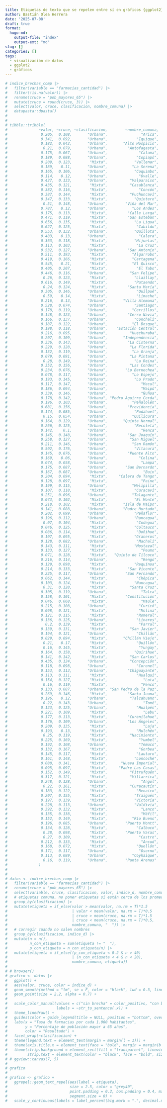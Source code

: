 ```yaml
---
title: Etiquetas de texto que se repelen entre sí en gráficos {ggplot2}
author: Bastián Olea Herrera
date: '2025-07-08'
draft: true
format:
  hugo-md:
    output-file: "index"
    output-ext: "md"
slug: []
categories: []
tags:
  - visualización de datos
  - ggplot2
  - gráficos
---
```


```r

# indice_brechas_comp |> 
#   filter(variable == "farmacias_cantidad") |> 
#   filter(!is.na(valor)) |> 
#   rename(cruce = "pob_mayores_65") |> 
#   mutate(cruce = round(cruce, 3)) |> 
#   select(valor, cruce, clasificacion, nombre_comuna) |> 
#   datapasta::dpasta()
# 
# 
# tibble::tribble(
#              ~valor, ~cruce, ~clasificacion,        ~nombre_comuna,
#               0.205,  0.108,       "Urbana",               "Arica",
#               0.341,  0.092,       "Urbana",             "Iquique",
#               0.182,  0.042,       "Urbana",       "Alto Hospicio",
#                0.21,  0.079,       "Urbana",         "Antofagasta",
#               0.175,  0.067,       "Urbana",              "Calama",
#               0.189,  0.088,       "Urbana",             "Copiapó",
#               0.209,  0.123,        "Mixta",            "Vallenar",
#               0.189,   0.11,       "Urbana",           "La Serena",
#               0.165,  0.106,       "Urbana",            "Coquimbo",
#               0.114,   0.12,       "Urbana",              "Ovalle",
#               0.427,  0.133,       "Urbana",          "Valparaíso",
#               0.435,  0.121,        "Mixta",          "Casablanca",
#               0.382,  0.116,        "Mixta",              "Concón",
#               0.387,  0.144,        "Mixta",          "Puchuncaví",
#               0.347,  0.133,        "Mixta",            "Quintero",
#                0.51,  0.148,       "Urbana",        "Viña del Mar",
#               0.787,   0.12,       "Urbana",           "Los Andes",
#               0.175,  0.113,        "Mixta",         "Calle Larga",
#               0.471,  0.119,        "Mixta",         "San Esteban",
#               0.656,  0.135,        "Mixta",            "La Ligua",
#               0.627,  0.125,        "Mixta",             "Cabildo",
#               0.553,  0.132,       "Urbana",            "Quillota",
#               0.483,   0.13,       "Urbana",              "Calera",
#               0.363,  0.118,        "Mixta",            "Hijuelas",
#               0.113,  0.103,        "Mixta",             "La Cruz",
#               0.532,  0.127,       "Urbana",         "San Antonio",
#               0.511,  0.193,        "Mixta",           "Algarrobo",
#               0.419,  0.166,        "Mixta",           "Cartagena",
#               0.545,   0.21,        "Mixta",           "El Quisco",
#               0.405,  0.207,        "Mixta",             "El Tabo",
#               0.446,  0.116,       "Urbana",          "San Felipe",
#                0.26,  0.123,        "Mixta",            "Llaillay",
#               0.616,  0.149,        "Mixta",            "Putaendo",
#                0.24,  0.124,        "Mixta",         "Santa María",
#               0.305,  0.146,       "Urbana",             "Quilpué",
#                0.59,   0.14,        "Mixta",             "Limache",
#               0.216,   0.13,       "Urbana",       "Villa Alemana",
#               0.528,  0.074,       "Urbana",            "Santiago",
#               0.178,  0.119,       "Urbana",           "Cerrillos",
#               0.148,  0.123,       "Urbana",         "Cerro Navia",
#               0.166,  0.137,       "Urbana",            "Conchalí",
#               0.187,  0.122,       "Urbana",           "El Bosque",
#               0.198,  0.118,       "Urbana",    "Estación Central",
#               0.216,  0.095,       "Urbana",          "Huechuraba",
#               0.207,  0.109,       "Urbana",       "Independencia",
#               0.336,  0.143,       "Urbana",         "La Cisterna",
#               0.229,  0.128,       "Urbana",          "La Florida",
#               0.132,  0.119,       "Urbana",           "La Granja",
#               0.079,  0.091,       "Urbana",          "La Pintana",
#                0.28,  0.149,       "Urbana",            "La Reina",
#               0.352,  0.156,       "Urbana",          "Las Condes",
#               0.234,  0.076,       "Urbana",        "Lo Barnechea",
#               0.078,  0.117,       "Urbana",           "Lo Espejo",
#               0.193,  0.145,       "Urbana",            "Lo Prado",
#               0.117,  0.147,       "Urbana",               "Macul",
#               0.186,  0.094,       "Urbana",               "Maipú",
#               0.339,  0.146,       "Urbana",               "Ñuñoa",
#               0.178,  0.142,       "Urbana", "Pedro Aguirre Cerda",
#               0.196,  0.103,       "Urbana",           "Peñalolén",
#               0.681,  0.156,       "Urbana",         "Providencia",
#               0.174,  0.085,       "Urbana",            "Pudahuel",
#                0.15,  0.054,       "Urbana",           "Quilicura",
#               0.164,  0.129,       "Urbana",       "Quinta Normal",
#               0.266,  0.125,       "Urbana",            "Recoleta",
#               0.142,    0.1,       "Urbana",               "Renca",
#               0.145,  0.148,       "Urbana",         "San Joaquín",
#               0.258,  0.127,       "Urbana",          "San Miguel",
#               0.211,  0.146,       "Urbana",           "San Ramón",
#               0.502,  0.176,       "Urbana",            "Vitacura",
#               0.145,  0.076,       "Urbana",         "Puente Alto",
#               0.169,   0.06,       "Urbana",              "Colina",
#               0.074,  0.058,       "Urbana",               "Lampa",
#               0.175,  0.087,       "Urbana",        "San Bernardo",
#               0.167,  0.087,       "Urbana",                "Buin",
#               0.204,  0.094,        "Mixta",     "Calera de Tango",
#               0.128,  0.097,        "Mixta",               "Paine",
#               0.199,  0.115,       "Urbana",           "Melipilla",
#               0.107,  0.118,        "Mixta",            "Curacaví",
#               0.251,  0.096,       "Urbana",           "Talagante",
#               0.073,  0.102,        "Mixta",            "El Monte",
#               0.218,  0.102,        "Mixta",       "Isla de Maipo",
#               0.141,  0.088,       "Urbana",       "Padre Hurtado",
#               0.202,  0.099,       "Urbana",            "Peñaflor",
#               0.196,  0.112,       "Urbana",            "Rancagua",
#                0.07,  0.104,        "Mixta",             "Codegua",
#               0.046,  0.125,        "Mixta",            "Coltauco",
#               0.086,  0.114,        "Mixta",             "Doñihue",
#               0.107,  0.095,        "Mixta",            "Graneros",
#               0.128,  0.082,       "Urbana",             "Machalí",
#               0.143,  0.111,        "Mixta",            "Mostazal",
#               0.133,  0.127,        "Mixta",               "Peumo",
#               0.071,  0.128,        "Mixta",   "Quinta de Tilcoco",
#               0.216,  0.114,       "Urbana",               "Rengo",
#               0.129,  0.098,        "Mixta",            "Requínoa",
#               0.214,  0.133,        "Mixta",         "San Vicente",
#               0.225,  0.117,       "Urbana",        "San Fernando",
#               0.062,  0.144,        "Mixta",             "Chépica",
#               0.103,  0.124,        "Mixta",            "Nancagua",
#                0.31,  0.128,        "Mixta",          "Santa Cruz",
#               0.305,  0.119,       "Urbana",               "Talca",
#               0.158,  0.101,        "Mixta",        "Constitución",
#               0.046,  0.068,        "Mixta",               "Maule",
#               0.215,  0.108,       "Urbana",              "Curicó",
#               0.098,  0.121,        "Mixta",              "Molina",
#               0.121,  0.115,        "Mixta",             "Romeral",
#               0.136,  0.125,       "Urbana",             "Linares",
#                 0.2,  0.139,        "Mixta",              "Parral",
#               0.139,  0.131,        "Mixta",          "San Javier",
#               0.194,  0.121,       "Urbana",             "Chillán",
#               0.029,  0.094,        "Mixta",       "Chillán Viejo",
#                0.21,   0.17,        "Mixta",             "Quillón",
#                0.16,  0.145,        "Mixta",              "Yungay",
#               0.164,  0.158,        "Mixta",            "Quirihue",
#               0.141,  0.142,        "Mixta",          "San Carlos",
#               0.435,  0.124,       "Urbana",          "Concepción",
#               0.118,  0.098,       "Urbana",             "Coronel",
#               0.153,  0.113,       "Urbana",         "Chiguayante",
#               0.113,  0.111,        "Mixta",             "Hualqui",
#               0.154,  0.127,        "Mixta",                "Lota",
#                0.16,  0.119,        "Mixta",               "Penco",
#               0.133,  0.087,       "Urbana", "San Pedro de la Paz",
#               0.269,  0.146,        "Mixta",         "Santa Juana",
#               0.196,   0.12,       "Urbana",          "Talcahuano",
#                0.22,  0.143,       "Urbana",                "Tomé",
#               0.123,  0.125,       "Urbana",             "Hualpén",
#               0.221,  0.109,        "Mixta",                "Lebu",
#               0.177,  0.113,        "Mixta",         "Curanilahue",
#               0.176,  0.109,       "Urbana",         "Los Ángeles",
#               0.209,  0.135,        "Mixta",                "Laja",
#               0.193,   0.13,        "Mixta",             "Mulchén",
#                0.25,  0.119,        "Mixta",          "Nacimiento",
#               0.225,  0.169,        "Mixta",              "Yumbel",
#               0.192,  0.108,       "Urbana",              "Temuco",
#               0.132,  0.167,        "Mixta",              "Gorbea",
#               0.145,  0.117,        "Mixta",             "Lautaro",
#               0.161,  0.148,        "Mixta",            "Loncoche",
#               0.088,  0.141,        "Mixta",      "Nueva Imperial",
#               0.095,  0.097,        "Mixta",     "Padre Las Casas",
#               0.152,  0.149,        "Mixta",          "Pitrufquén",
#               0.317,  0.121,        "Mixta",          "Villarrica",
#               0.248,  0.128,       "Urbana",               "Angol",
#                0.22,  0.161,        "Mixta",          "Curacautín",
#               0.183,  0.122,        "Mixta",             "Renaico",
#               0.207,  0.155,        "Mixta",            "Traiguén",
#               0.197,  0.139,        "Mixta",            "Victoria",
#               0.228,  0.113,       "Urbana",            "Valdivia",
#               0.392,  0.132,        "Mixta",               "Lanco",
#               0.135,  0.138,        "Mixta",               "Máfil",
#               0.152,  0.149,        "Mixta",           "Río Bueno",
#               0.196,  0.085,       "Urbana",        "Puerto Montt",
#               0.134,  0.128,        "Mixta",             "Calbuco",
#                0.38,  0.098,        "Mixta",        "Puerto Varas",
#                0.27,  0.109,        "Mixta",              "Castro",
#               0.212,  0.133,        "Mixta",               "Ancud",
#               0.168,  0.072,        "Mixta",             "Quellón",
#               0.171,  0.117,       "Urbana",              "Osorno",
#               0.113,  0.089,       "Urbana",           "Coyhaique",
#                0.16,  0.119,       "Urbana",        "Punta Arenas"
#              )
# 
# 
# datos <- indice_brechas_comp |> 
#   filter(variable == "farmacias_cantidad") |> 
#   rename(cruce = "pob_mayores_65") |> 
#   select(variable, cruce, clasificacion, valor, indice_d, nombre_comuna) |> 
#   # etiquetas comuna, no poner etiquetas si están cerca de los promedios
#   group_by(clasificacion) |> 
#   mutate(etiqueta = if_else(valor > mean(valor, na.rm = T)*1.5 
#                             | valor < mean(valor, na.rm = T)*0.5 
#                             | cruce > mean(cruce, na.rm = T)*1.5
#                             | cruce < mean(cruce, na.rm = T)*0.5, 
#                             nombre_comuna, "  ")) |> 
#   # corregir cuando no salen nombres
#   group_by(clasificacion, indice_d) |> 
#   mutate(n = n(),
#          n_con_etiqueta = sum(etiqueta != "  "),
#          p_con_etiqueta = n_con_etiqueta/n) |> 
#   mutate(etiqueta = if_else((p_con_etiqueta < 0.2 & n > 40)
#                             | (n_con_etiqueta < 4 & n < 20),
#                             nombre_comuna, etiqueta))
# 
# # browser()
# grafico <- datos |>
#   ggplot() +
#   aes(valor, cruce, color = indice_d) +
#   geom_smooth(method = "lm", se = F, color = "black", lwd = 0.3, linetype = "dotted") +
#   geom_point(size = 2.2, alpha = 0.7) +
#   
#   scale_color_manual(values = c("sin brecha" = color_positivo, "con brecha" = color_negativo),
#                      labels = ~str_to_sentence(.x)) +
#   theme_linedraw() +
#   guides(color = guide_legend(title = NULL, position = "bottom", override.aes = list(size = 3))) +
#   labs(x = "Tasa de farmacias por cada 1.000 habitantes",
#        y = "Porcentaje de población mayor a 65 años",
#        color = "Resultado") +
#   facet_wrap(~clasificacion) +
#   theme(legend.text = element_text(margin = margin(l = 1))) +
#   theme(axis.title.x = element_text(face = "bold", margin = margin(b = -12, t = 5))) +
#   theme(strip.background = element_rect(fill = "transparent", linewidth = 0),
#         strip.text = element_text(color = "black", face = "bold", size = 10)) #+
# # ggview::canvas(7, 5)
# 
# grafico
# 
# grafico <- grafico +
#   ggrepel::geom_text_repel(aes(label = etiqueta), 
#                            size = 2.5, color = "grey40",
#                            point.padding = 0.2, box.padding = 0.4, max.overlaps = 5,
#                            segment.size = 0) +
#   scale_y_continuous(labels = label_percent(big.mark = ".", decimal.mark = ","))
```

